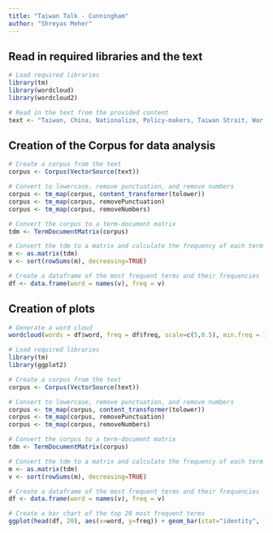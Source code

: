 ```yaml
---
title: "Taiwan Talk - Cunningham"
author: "Shreyas Meher"
---
```


## Read in required libraries and the text
```r
# Load required libraries
library(tm)
library(wordcloud)
library(wordcloud2)

# Read in the text from the provided content
text <- "Taiwan, China, Nationalize, Policy-makers, Taiwan Strait, War, Soldiers, American, Geopolitics, Economics, Trade, Electronics, Supply-Chain, Semiconductors, OPEC, Oil, Saudi Arabia, Geopolitics, Military-bases, Island, Okinawa, War, Taiwan, China, Japan, Oil, Nationalistic, United States, China, Territory, Geopolitics, Aircraft, Trillion, Cost, Policy, Taiwan, Domestic Politics in China, CCP, Power, China, Power, China, Threat, Nationalistic, Xi, Power, Interest, CCP, Pressure, Taiwan, Taiwan, Claim, Imperialist, Claim, Claim, Independence, Diplomatic, Beijing, Fight, War, CCP, War, Military, Modernization, War, United States, Japan, Rising, Time, Military, Navy, Air Force, Opportunity, China, United States, Military, Industrial base, War, Rival, Power, Military, CCP, Tax, Companies, Goods, Public, Military, Taiwan Strait, China, Belligerent, China, Taiwan, Taiwan, United States, Status-Quo, Status-Quo, Fuzzy, De jure, Beijing, Domestic, Legitimacy, Deterring, United States, Taiwan, Security, Respond, Beijing, War, Win, Provoke, United States, Taiwan, War, Win, Taiwan, Nancy Pelosi, Taiwan, Military, Island, Provocative, White Paper, Media, White Paper, Journalist, Beijing, White Paper, 1993, 2000, 2022, Taiwan, White Paper, Xi Jinping, White Paper, 2000, Taiwan, One country two systems, Autonomy, Military, White Paper, Promise, Beijing, Compete, 2000, Force, 2000, 2000, Force, 2022, Force, Force, Provocation, Separatist, Red-line, Red-line, Anti-Secession Law, Reunification, Reunification, Reunification, War, Operation Causeway, Casualty, Amphibious, Military, Peacekeeping, Africa, Island, Offshore, Mao, Seizure, Taiwan, Debunk, Myths, Policy making, China, Opportunity, Population, Military, Military, Lean, Power, Xi, Taiwan, CCP, Xi, Elites, China, Xi, CCP, CCP, Timeline, Timeline, Succeed, 2049, Unification, Prerequisite, Rejuvenation, Vague, 2049, Taiwan, One country two systems, One country two systems, One country two systems, Timeline, 2025, 2027, centenary, Xi, CCP, Xi, Order, Military, centenary, 2049, Peace, Conflict, War, Conflict, Escalation, Miscalculation, Reckless, Taiwan, Asserting, Tensions, United States, Washington, Catastrophe, United States, Red-line, Taiwan, China, Intentional, Resolution, Politics, Taiwan, Xi Jinping, Taiwan, Power, DPP, DPP, KMT, KMT, KMT, KMT, Consensus, 92 consensus, One country two systems, KMT, DPP, William Lai, Taipei, Taiwan, Resolve, Objective, War, Tension, Objective, Status-Quo, Tension, Taiwan, KMT, Unification, Washington, DPP, Pro-Independence, KMT,KMT, Washington, CCP, DPP, Arms, Taiwan, United States, Arms, Washington, Taiwan, TECRO, TECRO, Nancy Pelosi, TECRO, China, United States, Nancy Pelosi, China, TECRO, Status-quo, Military, Escalation, Deterrent"
```

## Creation of the Corpus for data analysis

```r
# Create a corpus from the text
corpus <- Corpus(VectorSource(text))

# Convert to lowercase, remove punctuation, and remove numbers
corpus <- tm_map(corpus, content_transformer(tolower))
corpus <- tm_map(corpus, removePunctuation)
corpus <- tm_map(corpus, removeNumbers)

# Convert the corpus to a term-document matrix
tdm <- TermDocumentMatrix(corpus)

# Convert the tdm to a matrix and calculate the frequency of each term
m <- as.matrix(tdm)
v <- sort(rowSums(m), decreasing=TRUE)

# Create a dataframe of the most frequent terms and their frequencies
df <- data.frame(word = names(v), freq = v)

```

## Creation of plots


```r
# Generate a word cloud
wordcloud(words = df$word, freq = df$freq, scale=c(5,0.5), min.freq = 1, max.words=Inf, random.order=FALSE, rot.per=0.35, colors=brewer.pal(8, "Dark2"))

# Load required libraries
library(tm)
library(ggplot2)

# Create a corpus from the text
corpus <- Corpus(VectorSource(text))

# Convert to lowercase, remove punctuation, and remove numbers
corpus <- tm_map(corpus, content_transformer(tolower))
corpus <- tm_map(corpus, removePunctuation)
corpus <- tm_map(corpus, removeNumbers)

# Convert the corpus to a term-document matrix
tdm <- TermDocumentMatrix(corpus)

# Convert the tdm to a matrix and calculate the frequency of each term
m <- as.matrix(tdm)
v <- sort(rowSums(m), decreasing=TRUE)

# Create a dataframe of the most frequent terms and their frequencies
df <- data.frame(word = names(v), freq = v)

# Create a bar chart of the top 20 most frequent terms
ggplot(head(df, 20), aes(x=word, y=freq)) + geom_bar(stat="identity", fill="dodgerblue") + xlab("Words") + ylab("Frequency") + ggtitle("Most Frequent Words in Cunningham Talk") + theme(plot.title = element_text(hjust = 0.5))
```